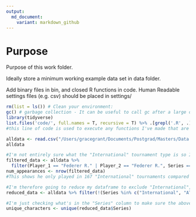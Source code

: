```yaml
---
output:
  md_document:
    variant: markdown_github
---
```


# Purpose

Purpose of this work folder.

Ideally store a minimum working example data set in data folder.

Add binary files in bin, and closed R functions in code. Human Readable settings files (e.g. csv) should be placed in settings/


```r

rm(list = ls()) # Clean your environment:
gc() # garbage collection - It can be useful to call gc after a large object has been removed, as this may prompt R to return memory to the operating system.
library(tidyverse)
list.files('code/', full.names = T, recursive = T) %>% .[grepl('.R', .)] %>% as.list() %>% walk(~source(.))
#this line of code is used to execute any functions I've made that are in the code folder
```

```r
alldata <- read.csv("/Users/gracegrant/Documents/Postgrad/Masters/Data Science/ML Project/data/atp_tennis.csv")
alldata

#I'm not entirely sure what the "International" tournament type is so I'm going to check how many times Federer played in these tournaments to see how important they are
filtered_data <- alldata %>%
  filter(Player_1 == "Federer R." | Player_2 == "Federer R.", Series == "ATP500")
num_appearances <- nrow(filtered_data)
#This shows he only played in 167 "International" tournaments compared to much more more Grand Slams and Masters events.

#I'm therefore going to reduce my dataframe to exclude "International", "ATP250" and "ATP500" events
reduced_data <- alldata %>% filter(!(Series %in% c("International", "ATP250", "ATP500", "International Gold")))

#I'm just checking what's in the "Series" column to make sure the above code worked
unique_characters <- unique(reduced_data$Series)
```



